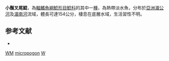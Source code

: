 {{Speciesbox
| taxon = Wallago micropogon
| binomial_authority = [[Ng|Ng]], 2004
| status = DD
| status_system = IUCN3.1
}}

'''小鬚叉尾鯰'''，為[[輻鰭魚綱|輻鰭魚綱]][[鯰形目|鯰形目]][[鯰科|鯰科]]的其中一[[種|種]]，為熱帶淡水魚，分布於[[亞洲|亞洲]][[湄公河|湄公河]]及[[湄南河|湄南河]]流域，體長可達154公分，棲息在底層水域，生活習性不明。

==参考文献==
*{{FishBase_species|genus=Wallago|species=micropogon|year=2015|month=8}}

{{Taxonbar}}
[[Category:IUCN红色名录数据缺乏物种|WM]]
[[Category:叉尾鲇属|micropogon]]
[[Category:2004年描述的鱼类|W]]
{{animal-stub}}